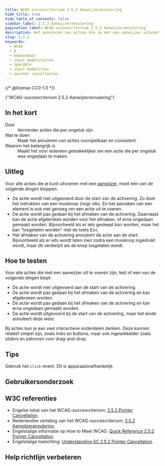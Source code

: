 ```yaml
---
title: WCAG-succescriterium 2.5.2 Aanwijzerannulering
hide_title: true
hide_table_of_contents: false
sidebar_label: 2.5.2 Aanwijzerannulering
pagination_label: WCAG-succescriterium 2.5.2 Aanwijzerannulering
description: Het annuleren van acties die je met een aanwijzer uitvoert is voorspelbaar.
slug: 2.5.2
keywords:
  - WCAG
  - A
  - bedienbaar
  - input modaliteiten
  - operable
  - input modalities
  - pointer cancellation
---
```


{/* @license CC0-1.0 */}


<WcagHeadingGroup level={1} conformanceLevel="Niveau A">
  {"WCAG-succescriterium 2.5.2 Aanwijzerannulering"}
</WcagHeadingGroup>

## In het kort

<dl>
  <div class="dl__item">
    <dt class="dl__term">Doel</dt>
    <dd class="dl__definition">Verminder acties die per ongeluk zijn.</dd>
  </div>
  <div class="dl__item">
    <dt class="dl__term">Wat te doen</dt>
    <dd class="dl__definition">Maak het annuleren van acties voorspelbaar en consistent.</dd>
  </div>
  <div class="dl__item">
    <dt class="dl__term">Waarom het belangrijk is</dt>
    <dd class="dl__definition">Maakt het voor iedereen gemakkelijker om een actie die per ongeluk was ongedaan te maken.</dd>
  </div>
</dl>

## Uitleg

<Summary />

Voor alle acties die je kunt uitvoeren met een [aanwijzer](/woordenlijst/#aanwijzer), moet één van de volgende dingen kloppen:

- De actie wordt niet uitgevoerd door de start van de activering. Zo doet het indrukken van een muisknop (nog) niks. En het aanraken van een element is ook niet genoeg om een actie uit te voeren.
- De actie wordt pas gedaan bij het afmaken van de activering. Daarnaast kan de actie afgebroken worden voor het afmaken, of erna ongedaan gemaakt worden. Bijvoorbeeld als er iets gesleept kan worden, maar het kan "losgelaten worden" met de toets <kbd>Esc</kbd>.
- Het afmaken van de activering annuleert de actie aan de start. Bijvoorbeeld als er iets wordt laten zien zodra een muisknop ingedrukt wordt, maar dit verdwijnt als de knop losgelaten wordt.

## Hoe te testen

Voor alle acties die met een aanwijzer uit te voeren zijn, test of een van de volgende dingen klopt:

- De actie wordt niet uitgevoerd aan de start van de activering.
- De actie wordt pas gedaan bij het afmaken van de activering en kan afgebroken worden.
- De actie wordt pas gedaan bij het afmaken van de activering en kan erna ongedaan gemaakt worden.
- De actie wordt uitgevoerd bij de start van de activering, maar het einde annuleert deze weer.

Bij acties kun je aan veel interactieve onderdelen denken. Deze kunnen relatief simpel zijn, zoals links en buttons, maar ook ingewikkelder zoals sliders en patronen voor drag-and-drop.

## Tips

Gebruik het `click`-event. Dit is apparaatonafhankelijk.

## Gebruikersonderzoek

<CTAGebruikersonderzoek />

## W3C referenties

- Engelse tekst van het WCAG-succescriterium: [<span lang="en">2.5.2 Pointer Cancellation</span>](https://www.w3.org/TR/WCAG22/#pointer-cancellation).
- Nederlandse vertaling van het WCAG-succescriterium: [2.5.2 Aanwijzerannulering](https://www.w3.org/Translations/WCAG22-nl/#pointer-cancellation).
- Engelstalige informatie op <span lang="en">How to Meet WCAG</span>: [<span lang="en">Quick Reference 2.5.2 Pointer Cancellation</span>](https://www.w3.org/WAI/WCAG22/quickref/#pointer-cancellation).
- Engelstalige toelichting: [<span lang="en">Understanding SC 2.5.2 Pointer Cancellation</span>](https://www.w3.org/WAI/WCAG22/Understanding/pointer-cancellation.html).

<SpotlightSection>
  <Markdown omitH1 headinglevel={3}>
    <Disclaimer />
  </Markdown>
</SpotlightSection>

## Help richtlijn verbeteren

<Markdown omitH1 headinglevel={3}>
  <WCAGFooterInfo />
</Markdown>
